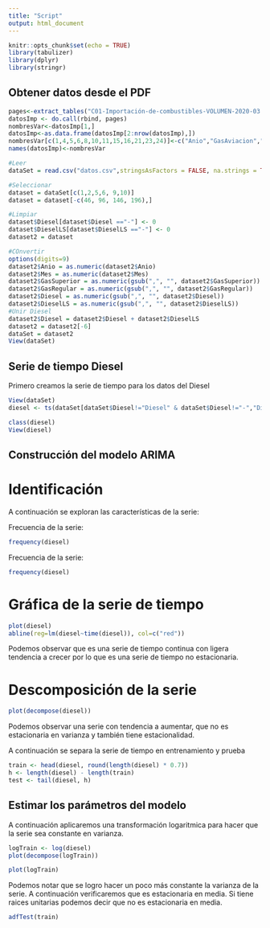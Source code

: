 ```yaml
---
title: "Script"
output: html_document
---
```


```r
knitr::opts_chunk$set(echo = TRUE)
library(tabulizer)
library(dplyr)
library(stringr)
```

## Obtener datos desde el PDF
```r
pages<-extract_tables("C01-Importación-de-combustibles-VOLUMEN-2020-03.pdf") #PDF con datos actualizados
datosImp <- do.call(rbind, pages)
nombresVar<-datosImp[1,]
datosImp<-as.data.frame(datosImp[2:nrow(datosImp),])
nombresVar[c(1,4,5,6,8,10,11,15,16,21,23,24)]<-c("Anio","GasAviacion","GasSuperior","GasRegular","rTurboJet","DieselLS","DieselULS","AceitesLub","GrasasLub","PetroleoReconst","Orimulsion","MezclasOleosas")
names(datosImp)<-nombresVar
```

```r
#Leer
dataSet = read.csv("datos.csv",stringsAsFactors = FALSE, na.strings = TRUE, strip.white = TRUE,sep = ",", encoding="UTF-8" )

```

```r
#Seleccionar
dataset = dataSet[c(1,2,5,6, 9,10)]
dataset = dataset[-c(46, 96, 146, 196),]
```

```r
#Limpiar
dataset$Diesel[dataset$Diesel =="-"] <- 0
dataset$DieselLS[dataset$DieselLS =="-"] <- 0
dataset2 = dataset
```

```r
#COnvertir
options(digits=9)
dataset2$Anio = as.numeric(dataset2$Anio)
dataset2$Mes = as.numeric(dataset2$Mes)
dataset2$GasSuperior = as.numeric(gsub(",", "", dataset2$GasSuperior))
dataset2$GasRegular = as.numeric(gsub(",", "", dataset2$GasRegular))
dataset2$Diesel = as.numeric(gsub(",", "", dataset2$Diesel))
dataset2$DieselLS = as.numeric(gsub(",", "", dataset2$DieselLS))
#Unir Diesel
dataset2$Diesel = dataset2$Diesel + dataset2$DieselLS
dataset2 = dataset2[-6]
dataSet = dataset2
View(dataSet)
```



## Serie de tiempo Diesel

Primero creamos la serie de tiempo para los datos del Diesel
```r
View(dataSet)
diesel <- ts(dataSet[dataSet$Diesel!="Diesel" & dataSet$Diesel!="-","Diesel"], start=c(2001, 1), end=c(2020,3), frequency=12)

class(diesel)
View(diesel)
```

## Construcción del modelo ARIMA

# Identificación 
A continuación se exploran las características de la serie: 

Frecuencia de la serie: 
```r
frequency(diesel)
```

Frecuencia de la serie: 
```r
frequency(diesel)
```

# Gráfica de la serie de tiempo
```r
plot(diesel)
abline(reg=lm(diesel~time(diesel)), col=c("red"))
```

Podemos observar que es una serie de tiempo continua con ligera tendencia a crecer por lo que es una serie de tiempo no estacionaria. 

# Descomposición de la serie
```r
plot(decompose(diesel))
```

Podemos observar una serie con tendencia a aumentar, que no es estacionaria en varianza y también tiene estacionalidad.


A continuación se separa la serie de tiempo en entrenamiento y prueba

```r
train <- head(diesel, round(length(diesel) * 0.7))
h <- length(diesel) - length(train)
test <- tail(diesel, h)
```

## Estimar los parámetros del modelo
A continuación aplicaremos una transformación logaritmica para hacer que la serie sea constante en varianza. 

```r
logTrain <- log(diesel)
plot(decompose(logTrain))
```

```r
plot(logTrain)
```

Podemos notar que se logro hacer un poco más constante la varianza de la serie. A continuación verificaremos que es estacionaria en media. Si tiene raices unitarias podemos decir que no es estacionaria en media. 

```r
adfTest(train)
```

